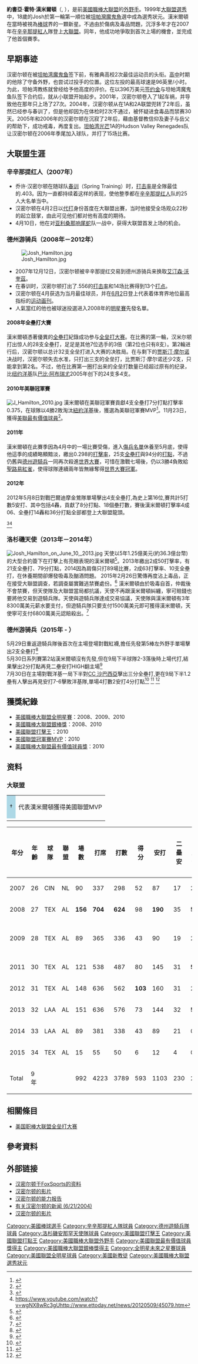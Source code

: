 {{Infobox baseball biography
|name=喬許·漢米爾頓<br />Josh Hamilton
|image= Josh Hamilton on May 10, 2012.jpg
|image_size  =
|caption =
|position=[[外野手|外野手]]
|bats=左
|throws=左
|birth_date= {{Birth date and age|1981|5|21}}
|birth_place= {{USA}}[[北卡羅來納州|北卡羅來納州]][[羅利_(北卡羅來納州)|羅利]]
|death_date= 
|death_place= 
|debutleague =[[美國職棒大聯盟|美國職棒大聯盟]]
|debutdate=4月2日
|debutyear=2007年
|debutteam=辛辛那提紅人
|finalleague =美國職棒大聯盟
|finaldate=10月4日
|finalyear=2015年
|finalteam=德州遊騎兵
|statleague =美國職棒大聯盟
|stat1label=[[打擊率|打擊率]]
|stat1value=.290
|stat2label=[[全壘打|全壘打]]
|stat2value=200
|stat3label=[[打點|打點]]
|stat3value=701
|teams=
* [[辛辛那提紅人|辛辛那提紅人]] ({{mlby|2007}})
* [[德克薩斯遊騎兵_(棒球)|德州遊騎兵]] ({{mlby|2008}}–{{mlby|2012}})
* [[洛杉磯天使|洛杉磯天使]] ({{mlby|2013}}–{{mlby|2014}})
* [[德克薩斯遊騎兵_(棒球)|德州遊騎兵]] ({{mlby|2015}})
|highlights=
* 5×[[美國職棒大聯盟全明星賽|全明星賽]] ([[2008年美國職棒大聯盟全明星賽|2008]]–[[2012年美國職棒大聯盟全明星賽|2012]])
* [[美國職棒大聯盟最有價值球員獎|美聯MVP]] (2010)
* 美聯冠軍賽MVP (2010)
* 3×[[美國職棒大聯盟銀棒獎|銀棒獎]] (2008,2010,2012)
* [[美國職棒大聯盟打擊王|美聯打擊王]] (2010)
* [[美國職棒大聯盟打點王|美聯打點王]] (2008)
* 2012年5月8日達成單場擊出四支全壘打
|hoflink = National Baseball Hall of Fame and Museum
|hoftype = National
|hofdate= 
|hofvote= 
}}
'''約書亞·霍特·漢米爾頓'''（{{lang-en|Joshua Holt Hamilton}}, {{bd|1981年|5月21日|}}），是前[[美國職棒大聯盟|美國職棒大聯盟]]的[[外野手|外野手]]。1999年[[大聯盟|大聯盟]][[選秀|選秀]]中，18歲的Josh於第一輪第一順位被[[坦帕灣魔鬼魚|坦帕灣魔鬼魚]]選中成為選秀狀元。漢米爾頓在當時被視為[[棒球|棒球]]界的一顆新星。不過由於傷病及毒品問題，沉浮多年才在2007年在[[辛辛那提紅人|辛辛那提紅人]]隊登上[[大聯盟|大聯盟]]。同年，他成功地爭取到首次上場的機會，並完成了他首個賽季。

== 早期事迹 ==
汉密尔顿在被[[坦帕湾魔鬼鱼|坦帕湾魔鬼鱼]]签下前，有雅典高校2次最佳运动员的头衔。[[高中|高中]]时期的他除了守备外野，也尝试过投手的位置。这位左投的最高球速是96英里/小时。为此，坦帕湾教练就曾经给予他高度的评价。在以396万美元[[签约奖金|签约金]]与坦帕湾魔鬼鱼队签下合约后，就从小联盟开始起步。2001年，汉密尔顿卷入了1起车祸，并导致他在那年只上场了27次。2004年，汉密尔顿从在1A和2A联盟兜转了2年后，虽然已经参与春训了，但是他却因为在体检时2次不通过，被怀疑进食毒品而禁赛30天。2005年和2006年的汉密尔顿在沉寂了2年后，藉由基督教信仰及妻子与岳父的帮助下，成功戒毒，再度复出。[[坦帕湾光芒|坦帕湾光芒]]1A的Hudson Valley Renegades队让汉密尔顿在2006年季尾加入球队，并打了15场比赛。

== 大联盟生涯 ==
=== 辛辛那提红人（2007年） ===
* 乔许·汉密尔顿在随球队[[春训|春训]]（Spring Training）时，[[打击率|打击率]]是全隊最佳的.403。因为一直都持续着这样的表现，使他整季都在[[辛辛那提红人|辛辛那提红人]]队的25人大名单当中。
* 汉密尔顿在4月2日以[[代打|代打]]身份首度在大聯盟出賽，当时他接受全场观众22秒的起立鼓掌，由此可见他们都对他有高度的期待。
* 4月10日，他在对[[亚利桑那响尾蛇|亚利桑那响尾蛇]]队一战中，获得大联盟首发上场的机会。

=== 德州游骑兵（2008年－2012年） ===
[[File:Josh_Hamilton.jpg|thumb]]
* 2007年12月12日，汉密尔顿被辛辛那提红交易到德州游骑兵来换取[[艾汀森·沃奎茲|艾汀森·沃奎茲]]。
* 在春训时，汉密尔顿打出了.556的[[打击率|打击率]]和14场比赛得到13个[[打点|打点]]。
* 汉密尔顿在4月获选为当月最佳球员，并在[[6月2|6月2]]日登上代表着体育界地位最高指标的[[运动画刊|运动画刊]]。
* 人氣當红的他也被球迷投選进入2008年的[[美國職棒大聯盟明星賽|明星賽]]先發名單。
==== 2008年全壘打大賽 ====
漢米爾頓憑著優異的[[全壘打|全壘打]]紀錄成功参与[[美国职棒大联盟全垒打大赛|全垒打大赛]]。在比赛的第一輪，汉米尔顿打出惊人的28支全壘打，足足是其他7位选手的3倍（第2位也只有8支）。第2輪进行后，汉密尔顿以总计32支全垒打进入大赛的决胜局。在与剩下的[[贾斯汀·摩尔诺|贾斯汀·摩尔诺]]决战时，汉密尔顿失去水准，只打出三支的全垒打，比贾斯汀·摩尔诺还少2支，只能拿到第2名。不过，他在比赛第一圈打出来的全垒打数量已经超过原有的纪录，比[[纽约洋基|纽约洋基]]队[[巴比·阿布瑞尤|巴比·阿布瑞尤]]2005年创下的24支多4支。

==== 2010年美聯冠軍賽 ====
[[File:J_Hamilton_2010.jpg|thumb]]
漢米爾頓在美聯冠軍賽貢獻4支全壘打7分打點打擊率0.375，在球隊以4勝2敗淘汰[[紐約洋基|紐約洋基]]後，獲選為美聯冠軍賽MVP<ref>{{citeweb|url=http://content.usatoday.com/communities/dailypitch/post/2010/10/texas-rangers-centerfielder-josh-hamilton-named-alcs-mvp-/1|title=Texas Rangers center fielder Josh Hamilton named ALCS MVP|date=October 23, 2010|work=USA Today|accessdate=October 24, 2010|archive-date=2012-07-08|archive-url=https://archive.is/20120708004356/http://content.usatoday.com/communities/dailypitch/post/2010/10/texas-rangers-centerfielder-josh-hamilton-named-alcs-mvp-/1|dead-url=no}}</ref>。11月23日，獲得[[美國職棒大聯盟最有價值球員獎|美聯最有價值球員]]<ref>{{Cite web |url=http://mlb.mlb.com/news/article.jsp?ymd=20101123&content_id=16182426&vkey=news_mlb&c_id=mlb |title=存档副本 |accessdate=2010-11-24 |archive-date=2014-08-16 |archive-url=https://web.archive.org/web/20140816194548/http://mlb.mlb.com/news/article.jsp?ymd=20101123&content_id=16182426&vkey=news_mlb&c_id=mlb |dead-url=no }}</ref>。

==== 2011年 ====
漢米爾頓在此賽季因為4月中的一場比賽受傷，進入[[傷兵名單|傷兵名單]]休養至5月底，使得他這季的成績略顯黯淡，繳出0.298的[[打擊率|打擊率]]，25支[[全壘打|全壘打]]與94分的[[打點|打點]]，不過仍舊與[[德州遊騎兵|德州遊騎兵]]一同再次殺進[[世界大賽|世界大賽]]，可惜在激戰七場後，仍以3勝4負敗給[[聖路易紅雀|聖路易紅雀]]，使得球隊連續兩年皆無緣奪得[[世界大賽|世界大賽]][[冠軍|冠軍]]。

==== 2012年 ====
2012年5月8日對戰巴爾迪摩金鶯隊單場擊出4支全壘打,為史上第16位,賽共計5打數5安打、其中包括4轟，貢獻了8分打點、18個壘打數，賽後漢米爾頓打擊率4成06、全壘打14轟和36分打點全部都登上大聯盟龍頭。

<ref>{{Cite web |url=https://www.youtube.com/watch?v=wgNX8wRc3gU |title=存档副本 |accessdate=2015-07-14 |archive-date=2016-03-21 |archive-url=https://web.archive.org/web/20160321201648/https://www.youtube.com/watch?v=wgNX8wRc3gU |dead-url=no }}</ref><ref>https://www.youtube.com/watch?v=wgNX8wRc3gUhttp://www.ettoday.net/news/20120509/45079.htm</ref>

=== 洛杉磯天使（2013年－2014年） ===
[[File:Josh_Hamilton_on_June_10,_2013.jpg|right]]
天使以5年1.25億美元(約36.3億台幣)的大型合約簽下在打擊上有亮眼表現的漢米爾頓<ref>{{Cite web |url=http://www.ettoday.net/news/20121216/140397.htm |title=存档副本 |accessdate=2015-07-14 |archive-date=2015-07-14 |archive-url=https://web.archive.org/web/20150714150834/http://www.ettoday.net/news/20121216/140397.htm |dead-url=no }}</ref>。2013年繳出2成50打擊率，有21支全壘打、79分打點，2014因為肩傷只打89場比賽，2成63打擊率、10支全壘打，在休養期間卻爆發吸毒及酗酒問題。
2015年2月26日驚傳再度沾上毒品，正在接受大聯盟調查，若調查屬實難逃禁賽處份。<ref>{{Cite web |url=http://www.ltsports.com.tw/baseball/mlb/110198-mlb |title=存档副本 |access-date=2015-07-14 |archive-url=https://web.archive.org/web/20150714131624/http://www.ltsports.com.tw/baseball/mlb/110198-mlb |archive-date=2015-07-14 |dead-url=yes }}</ref>
漢米爾頓由於吸毒自首，仲裁後不會禁賽，但天使隊及大聯盟當局都抗議，天使不再跟漢米爾頓糾纏，寧可賠錢也要將他交易到遊騎兵隊。天使與遊騎兵隊達成交易協議，天使隊與漢米爾頓有3年8300萬美元薪水要支付，但遊騎兵隊只要支付1500萬美元即可獲得漢米爾頓，天使寧可支付6800萬美元認賠殺出。<ref>{{Cite web |url=http://www.ettoday.net/news/20150425/497904.htm |title=存档副本 |accessdate=2015-07-14 |archive-date=2015-09-07 |archive-url=https://web.archive.org/web/20150907020923/http://www.ettoday.net/news/20150425/497904.htm |dead-url=no }}</ref>

=== 德州游骑兵（2015年 - ） ===
5月29日重返遊騎兵隊後首次在主場登場對戰紅襪,擔任先發第5棒左外野手單場擊出2支全壘打<ref>{{Cite web |url=https://tw.news.yahoo.com/mlb-%E6%88%91%E9%82%84%E8%83%BD%E7%95%B6%E7%90%83%E5%93%A1-%E9%BB%91%E7%B1%B3%E4%B8%BB%E5%A0%B4%E9%9B%99%E9%9F%BF%E7%A0%B2-052350878.html |title=存档副本 |accessdate=2015-07-14 |archive-date=2016-03-05 |archive-url=https://web.archive.org/web/20160305212548/https://tw.news.yahoo.com/mlb-%E6%88%91%E9%82%84%E8%83%BD%E7%95%B6%E7%90%83%E5%93%A1-%E9%BB%91%E7%B1%B3%E4%B8%BB%E5%A0%B4%E9%9B%99%E9%9F%BF%E7%A0%B2-052350878.html |dead-url=no }}</ref><br>5月30日系列賽第2站漢米爾頓沒有先發,但在9局下半球隊2-3落後時上場代打,結果擊出2分打點再見二壘安打HIGH翻主場<ref>{{Cite web |url=https://tw.sports.yahoo.com/news/mlb-hamilton%E4%BB%A3%E6%89%93%E5%86%8D%E8%A6%8B%E5%AE%89-%E9%81%8A%E9%A8%8E%E5%85%B5%E6%B0%A3%E8%B5%B0%E7%B4%85%E8%A5%AA-043657736.html |title=存档副本 |accessdate=2015-07-14 |archive-date=2016-03-05 |archive-url=https://web.archive.org/web/20160305211428/https://tw.sports.yahoo.com/news/mlb-hamilton%E4%BB%A3%E6%89%93%E5%86%8D%E8%A6%8B%E5%AE%89-%E9%81%8A%E9%A8%8E%E5%85%B5%E6%B0%A3%E8%B5%B0%E7%B4%85%E8%A5%AA-043657736.html |dead-url=no }}</ref>
<br>7月30日在主場對戰洋基一局下半對[[卡斯坦·查爾斯·沙巴西亞|CC 沙巴西亞]]擊出三分全壘打,更在9局下半1.2壘有人擊出再見安打7-6擊敗洋基隊,單場4打數2安打4分打點<ref>{{Cite web |url=http://mlb.mlb.com/mlb/gameday/index.jsp?gid=2015_07_30_nyamlb_texmlb_1&partnerId=Chrome#game=2015_07_30_nyamlb_texmlb_1,game_state=Wrapup,game_tab=wrap |title=存档副本 |accessdate=2015-07-31 |archive-date=2016-03-04 |archive-url=https://web.archive.org/web/20160304112526/http://mlb.mlb.com/mlb/gameday/index.jsp?gid=2015_07_30_nyamlb_texmlb_1&partnerId=Chrome#game=2015_07_30_nyamlb_texmlb_1,game_state=Wrapup,game_tab=wrap |dead-url=no }}</ref>
<ref>{{Cite web |url=http://m.mlb.com/video/v314096983/nyytex-hamilton-rips-walkoff-single-to-right-field/?game_pk=415176 |title=存档副本 |accessdate=2015-07-31 |archive-date=2016-03-04 |archive-url=https://web.archive.org/web/20160304094610/http://m.mlb.com/video/v314096983/nyytex-hamilton-rips-walkoff-single-to-right-field/?game_pk=415176 |dead-url=no }}</ref>
<ref>{{Cite web |url=http://m.mlb.com/video/v312737783/nyytex-hamilton-clubs-gametying-threerun-homer/?game_pk=415176 |title=存档副本 |accessdate=2015-07-31 |archive-date=2016-03-04 |archive-url=https://web.archive.org/web/20160304104732/http://m.mlb.com/video/v312737783/nyytex-hamilton-clubs-gametying-threerun-homer/?game_pk=415176 |dead-url=no }}</ref>

==獲獎紀錄==
* [[美國職棒大聯盟全明星賽|美國職棒大聯盟全明星賽]]：2008、2009、2010
* [[美國職棒大聯盟銀棒獎|美國職棒大聯盟銀棒獎]]：2008、2010
* [[美國聯盟|美國聯盟]][[打擊王|打擊王]]：2010
* [[美國聯盟冠軍賽|美國聯盟冠軍賽]][[MVP|MVP]]：2010
* [[美國職棒大聯盟最有價值球員獎|美國職棒大聯盟最有價值球員獎]]：2010

== 资料 ==
=== 大联盟 ===
{| 
| style="background-color:lightblue"|†
|代表漢米爾頓獲得美國聯盟MVP
|-
|}
{| class="wikitable sortable" 
|-
! 年分
! 年齡
! 球隊
! 聯盟
! 場數
! 打席
! 打數
! 得分
! 安打
! 二壘安
! 三壘安
! 全壘打
! 打點
! 盜壘
! 盜壘失敗
! 保送
! 三振
! 打擊率
! 上壘率
! 長打率
! 攻擊指數
|-
| 2007
| 26
| CIN
| NL
| 90
| 337
| 298
| 52
| 87
| 17
| 2
| 19
| 47
| 3
| 3
| 33
| 65
| .292
| .368
| .554
| .922
|-
| 2008
| 27
| TEX
| AL
| '''156'''
| '''704'''
| '''624'''
| 98
| '''190'''
| 35
| '''5'''
| 32
| '''130'''
| '''9'''
| 1
| '''64'''
| 126
| .304
| .371
| .530
| .901
|-
| 2009
| 28
| TEX
| AL
| 89
| 365
| 336
| 43
| 90
| 19
| 2
| 10
| 54
| 8
| 3
| 24
| 79
| .268
| .315
| .426
| .741
|-span style="background-color:lightblue"
| 2010†
| 29
| TEX
| AL
| 133
| 571
| 518
| 95
| 186
| '''40'''
| 3
| 32
| 100
| 8
| 1
| 43
| 95
| '''.359'''
|''' .411'''
| '''.633'''
| '''1.044'''
|-
| 2011
| 30
| TEX
| AL
| 121
| 538
| 487
| 80
| 145
| 31
| '''5'''
| 25
| 94
| 8
| 1
| 39
| 93
|.298
| .346
| .536
|.882
|-
| 2012
| 31
| TEX
| AL
| 148
| 636
| 562
| '''103'''
| 160
| 31
| 2
| '''43'''
| 128
| 7
|''' 4'''
| 60
| '''162'''
|.285
| .354
| .577
|.930
|-
| 2013
| 32
| LAA
| AL
| 151
| 636
| 576
| 73
| 144
| 32
|''' 5'''
| 21
| 79
| 4
| 0
| 47
| 158
|.250
| .307
| .432
|.739
|-
| 2014
| 33
| LAA
| AL
| 89
| 381
| 338
| 43
| 89
| 21
| 0
| 10
| 44
| 3
| 3
| 32
| 108
|.263
| .331
| .414
|.756
|-
| 2015
| 34
| TEX
| AL
| 15
| 55
| 50
| 6
| 12
| 4
| 0
| 2
| 6
| 0
| 0
| 5
| 14
|.240
| .309
| .440
|.749
|-
| Total
| 9年
| 
| 
| 992
| 4223
| 3789
| 593
| 1103
| 230
| 24
| 194
| 682
| 50
| 16
| 347
| 900
| .291
| .351
| .518
| .869
|}

== 相關條目 ==
* [[美国职棒大联盟全垒打大赛|美国职棒大联盟全垒打大赛]]

==參考資料==
{{Reflist|2}}

== 外部链接 ==
{{commonscat|Josh Hamilton}}
{{Baseballstats |mlb=285078 |espn=4652 |br=h/hamiljo03 |fangraphs=1875 |cube=H/Josh-Hamilton}}
* [https://web.archive.org/web/20080615005308/http://msn.foxsports.com/mlb/player?statsId=6679 汉密尔顿于FoxSports的资料 ]
* [https://web.archive.org/web/20090504124549/http://multimedia.foxsports.com/baseball/texas-rangers/josh-hamilton.htm 汉密尔顿的影片]
* [http://www.dugoutcentral.com/blog/?p=1480 汉密尔顿的能力报告]{{dead link|date=2017年12月 |bot=InternetArchiveBot |fix-attempted=yes }}
* [http://sports.espn.go.com/espnmag/story?id=3488605 有关汉密尔顿的新闻 (6/21/2004)]{{Wayback|url=http://sports.espn.go.com/espnmag/story?id=3488605 |date=20160113184637 }}
* [https://web.archive.org/web/20090212234602/http://videos.espn.com/baseball/texas-rangers/josh-hamilton.htm 汉密尔顿的影片 ]

{{S-start}}
{{Succession box|title=[[大聯盟選秀狀元列表|大聯盟選秀狀元]]|before=Pat Burrell|years=1999年|after=[[艾德里安·岡薩雷斯|艾德里安·岡薩雷斯]]}}
{{S-end}}

{{AL MVPs}}
{{Lou Gehrig Memorial Award}}
{{Authority control}}
{{DEFAULTSORT:Hamilton, Josh}}

[[Category:美國棒球選手|Category:美國棒球選手]]
[[Category:辛辛那提紅人隊球員|Category:辛辛那提紅人隊球員]]
[[Category:德州遊騎兵隊球員|Category:德州遊騎兵隊球員]]
[[Category:洛杉磯安那罕天使隊球員|Category:洛杉磯安那罕天使隊球員]]
[[Category:美國聯盟打擊王|Category:美國聯盟打擊王]]
[[Category:美國聯盟打點王|Category:美國聯盟打點王]]
[[Category:美國職棒大聯盟外野手|Category:美國職棒大聯盟外野手]]
[[Category:美國聯盟最有價值球員獎得主|Category:美國聯盟最有價值球員獎得主]]
[[Category:美國職棒大聯盟銀棒獎得主|Category:美國職棒大聯盟銀棒獎得主]]
[[Category:全明星未來之星賽球員|Category:全明星未來之星賽球員]]
[[Category:美國聯盟全明星球員|Category:美國聯盟全明星球員]]
[[Category:美國新教徒|Category:美國新教徒]]
[[Category:美國職棒大聯盟選秀狀元|Category:美國職棒大聯盟選秀狀元]]